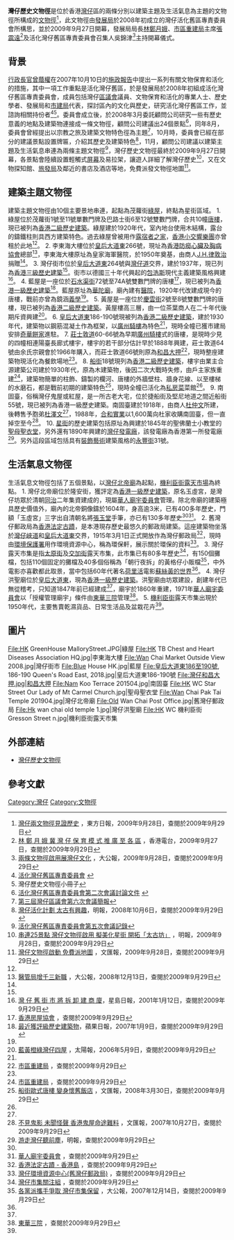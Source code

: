 {{noteTA
|1=zh-hans:包豪斯; zh-hant:包浩斯;
}}
'''灣仔歷史文物徑'''是位於香港[[灣仔|灣仔]]區的兩條分別以建築主題及生活氣息為主題的文物徑所構成的[[文物徑|文物徑]]<ref>[http://orientaldaily.on.cc/cnt/news/20090928/00176_014.html?pubdate=20090928 灣仔兩文物徑見證歷史] {{Wayback|url=http://orientaldaily.on.cc/cnt/news/20090928/00176_014.html?pubdate=20090928 |date=20160304233838 }}，東方日報，2009年9月28日，查閱於2009年9月29日</ref>，此文物徑由[[發展局|發展局]]於2008年初成立的灣仔活化舊區專責委員會所構思，並於2009年9月27日開幕，發展局局長[[林鄭月娥|林鄭月娥]]、[[市區重建局|市區重建局]]主席[[張震遠|張震遠]]<ref>[http://www.rthk.org.hk/rthk/news/expressnews/20090927/news_20090927_55_615347.htm 林 鄭 月 娥 冀 灣 仔 保 育 模 式 推 廣 至 各 區] {{Wayback|url=http://www.rthk.org.hk/rthk/news/expressnews/20090927/news_20090927_55_615347.htm |date=20091002015001 }}，香港電台，2009年9月27日，查閱於2009年9月29日</ref>及活化灣仔舊區專責委員會召集人吳錦津<ref>[http://www.takungpao.com.hk/news/09/09/28/images_0702-1148768.htm 兩條文物徑啟用展灣仔文化] {{webarchive|url=https://web.archive.org/web/20091117183438/http://www.takungpao.com.hk/news/09/09/28/images_0702-1148768.htm |date=2009-11-17 }}，大公報，2009年9月28日，查閱於2009年9月29日</ref>主持開幕儀式。
==背景==
[[行政長官|行政長官]][[曾蔭權|曾蔭權]]在2007年10月10日的[[施政報告|施政報告]]中提出一系列有關文物保育和活化的措施，其中一項工作重點是活化灣仔舊區，於是發展局於2008年初組成活化灣仔舊區專責委員會，成員包括灣仔[[區議會|區議會]]議員、文物保育和活化的專業人士、歷史學者、發展局和[[市建局|市建局]]代表，探討區內的文化與歷史，研究活化灣仔舊區工作，並諮詢相關持份者<ref>[http://www.wrisc.org.hk/chi/index.htm 活化灣仔舊區專責委員會] {{webarchive|url=https://web.archive.org/web/20091201135743/http://www.wrisc.org.hk/chi/index.htm |date=2009-12-01 }}</ref><ref name="a">灣仔歷史文物徑小冊子</ref>。委員會成立後，於2008年3月委託顧問公司研究一些有歷史意義的地點及建築物連接成一條文物徑，顧問公司建議出24個景點<ref name="b">[http://www.wrisc.org.hk/chi/pdf/d_paper2008_03.pdf 活化灣仔舊區專責委員會第二次會議討論文件] {{webarchive|url=https://web.archive.org/web/20090206091858/http://wrisc.org.hk/chi/pdf/d_paper2008_03.pdf |date=2009-02-06 }}</ref>，同年8月，委員會曾經提出以宗教之旅及建築文物特色徑為主題<ref>[http://www.districtcouncils.gov.hk/wc_d/chinese/doc_2008/DC_summary/3rd%20DC_Summary_6(C).doc 第三屆灣仔區議會第六次會議簡報]{{Dead link|date=2018年6月 |bot=InternetArchiveBot |fix-attempted=no }}</ref>，10月時，委員會已經在部分的建議景點設置牌匾，介紹其歷史及建築特色<ref>[http://hk.news.yahoo.com/article/081005/4/8k84.html 灣仔活化計劃 太古有興趣]，明報，2008年10月6日，查閱於2009年9月29日</ref>，11月，顧問公司建議以建築主題及生活氣息串連為兩條主題文物徑<ref>[http://www.wrisc.org.hk/chi/pdf/5th_meeting.pdf 活化灣仔舊區專責委員會第五次會議記錄]{{dead link|date=2018年1月 |bot=InternetArchiveBot |fix-attempted=yes }}</ref>，灣仔歷史文物徑最終於2009年9月27日開幕，各景點會陸續設置輕觸式[[屏幕|屏幕]]及易拉架，讓遊人詳細了解灣仔歷史<ref>[http://hk.news.yahoo.com/article/090927/4/efku.html 串連25景點  灣仔文物徑啟用 擬美化星街  開拓「太古坊」] {{Wayback|url=http://hk.news.yahoo.com/article/090927/4/efku.html |date=20091003005828 }}，明報，2009年9月28日，查閱於2009年9月29日</ref>，又在文物探知館、[[旅發局|旅發局]]及鄰近的書店及酒店等地，免費派發文物徑地圖<ref>[http://paper.wenweipo.com/2009/09/28/HK0909280012.htm 灣仔文物徑啟動  免費派地圖] {{Wayback|url=http://paper.wenweipo.com/2009/09/28/HK0909280012.htm |date=20091001235053 }}，文匯報，2009年9月28日，查閱於2009年9月29日</ref>。

==建築主題文物徑==
建築主題文物徑由10個主要景地串連，起點為茂蘿街[[綠屋|綠屋]]，終點為星街區域。
{{main|綠屋}}
1. 綠屋位於茂蘿街1號至11號單數門牌及巴路士街6至12號雙數門牌，合共10幢[[唐樓|唐樓]]，現已被列為[[香港二級歷史建築|香港二級歷史建築]]。綠屋建於1920年代，室內地台使用木結構，露台的鑄鐵柱則具西方建築特色。過去綠屋曾被用作[[露宿者之家|露宿者之家]]，[[香港小交響樂團|香港小交響樂團]]亦曾租於此地<ref name="a"></ref>。
{{main|李東海大樓}}
2. 李東海大樓位於[[皇后大道東_(街道)|皇后大道東]]266號，現址為[[香港防癆心臟及胸病協會|香港防癆心臟及胸病協會]]總部<ref>[http://www.takungpao.com/news/08/12/13/GW-1003995.htm 醫管局增千三新職] {{webarchive|url=https://web.archive.org/web/20091005163239/http://www.takungpao.com/news/08/12/13/GW-1003995.htm |date=2009-10-05 }}，大公報，2008年12月13日，查閱於2009年9月29日</ref>，李東海大樓原址為皇家海軍醫院，於1950年奠基，由商人[[J.H.律敦治|J.H.律敦治]]捐贈<ref name="a"></ref>。
{{main|灣仔街市}}
3. 灣仔街市位於[[皇后大道東_(街道)|皇后大道東]]264號與[[灣仔道|灣仔道]]交界，建於1937年，現已列為[[香港三級歷史建築|香港三級歷史建築]]<ref name="a"></ref>。街市以德國三十年代興起的[[包豪斯|包浩斯]]現代主義建築風格興建<ref>[http://www.singtao.com/archive/fullstory.asp?andor=or&year1=2001&month1=2&day1=12&year2=2001&month2=2&day2=12&category=all&id=20010212h03&keyword1=&keyword2= 灣  仔  舊  街  市  將  拆  卸  建  商  廈]，星島日報，2001年1月12日，查閱於2009年9月29日</ref>。
{{main|藍屋}}
4. 藍屋是一座位於[[石水渠街|石水渠街]]72號至74A號雙數門牌的唐樓<ref>[http://www.hkhs.com/preservation/ch/index.htm 香港房屋協會] {{webarchive|url=https://web.archive.org/web/20100131001538/http://www.hkhs.com/preservation/ch/index.htm |date=2010-01-31 }}，查閱於2009年9月29日</ref>，現已被列為[[香港一級歷史建築|香港一級歷史建築]]<ref>[http://appledaily.atnext.com/template/apple/art_main.cfm?iss_id=20070109&sec_id=4104&subsec_id=12731&art_id=6698462 最近獲評級歷史建築物]{{dead link|date=2018年1月 |bot=InternetArchiveBot |fix-attempted=yes }}，蘋果日報，2007年1月9日，查閱於2009年9月29日</ref>。藍屋原址為[[華陀廟|華陀廟]]，廟內建有[[醫院|醫院]]，1920年代改建成現今的唐樓，戰前亦曾為鏡涵[[義學|義學]]<ref name="a"></ref>。
{{main|黃屋}}
5. 黃屋是一座位於[[慶雲街|慶雲街]]2號至8號雙數門牌的唐樓，現已被列為[[香港二級歷史建築|香港二級歷史建築]]。黃屋樓高三層，由一位茶葉商人在二十年代後期斥資興建<ref>[http://the-sun.on.cc/channels/fea/20060509/20060508231556_0000_1.html 藍黃橙綠灣仔四屋] {{Wayback|url=http://the-sun.on.cc/channels/fea/20060509/20060508231556_0000_1.html |date=20090604141917 }}，太陽報，2006年5月9日，查閱於2009年9月29日</ref>。
{{main|皇后大道東186-190號}}
6. [[皇后大道|皇后大道東]]186-190號現被列為[[香港二級歷史建築|香港二級歷史建築]]，建於1930年代，建築物以鋼筋混凝土作為框架，以[[廣州騎樓|廣州騎樓]]為特色<ref name="a"></ref>，現時全幢已獲市建局安排[[奇華餅家|奇華餅家]]進駐。
{{main|莊士敦道60-66號}}
7. [[莊士敦道|莊士敦道]]60-66號為早期[[廣州騎樓|廣州騎樓]]式的唐樓，是現時少見的四幢相連陽臺長廊式樓宇，樓宇的若干部分估計早於1888年興建，莊士敦道64號由余氏宗親會於1966年購入，而莊士敦道66號則原為[[和昌大押|和昌大押]]<ref>[http://www.ura.org.hk/html/c806000t2e.html 市區重建局] {{webarchive|url=https://web.archive.org/web/20090806074856/http://www.ura.org.hk/HTML/c806000t2e.html |date=2009-08-06 }}，查閱於2009年9月29日</ref>，現時整座建築物現活化為餐飲場地<ref name="a"></ref>。
{{main|船街18號}}
8. [[船街|船街]]18號現列為[[香港二級歷史建築|香港二級歷史建築]]，樓宇由業主合源建築公司建於1930年代，原為木建築物，後因二次大戰時失修，由戶主家族重建<ref>[http://www.ura.org.hk/html/c806000t3e.html 市區重建局] {{Wayback|url=http://www.ura.org.hk/html/c806000t3e.html |date=20090715073446 }}，查閱於2009年9月29日</ref>，建築物簡單的柱飾、鑄製的欄河、唐樓的外牆壁柱、牆身花線、以至樓梯的水磨石，都是戰前初期的建築特色<ref>[http://paper.wenweipo.com/2008/03/30/NS0803300001.htm 船街歐式唐樓  變身懷舊飯店] {{Wayback|url=http://paper.wenweipo.com/2008/03/30/NS0803300001.htm |date=20090227033847 }}，文匯報，2008年3月30日，查閱於2009年9月29日</ref>，現時全幢已活化為[[私房菜|私房菜]]菜館<ref name="a"></ref>。
{{main|南固臺}}
9. 南固臺，俗稱灣仔鬼屋或紅屋，是一所古老大宅，位於捷船街及堅尼地道之間近船街55號，現已被列為香港一級歷史建築。南固臺建於1918年，由商人[[杜仲文|杜仲文]]所建，後轉售予胞弟[[杜澤文|杜澤文]]<ref name="a"></ref>，1988年，[[合和實業|合和實業]]以1,600萬向杜家收購南固臺，但一直掉空至今<ref>[http://paper.wenweipo.com/2007/10/27/OT0710270001.htm 不見鬼影  未聞怪聲  香港鬼屋命途難料] {{Wayback|url=http://paper.wenweipo.com/2007/10/27/OT0710270001.htm |date=20091001192848 }}，文匯報，2007年10月27日，查閱於2009年9月29日</ref>。
{{main|星街}}
10. [[星街|星街]]的歷史建築包括原址為興建於1845年的聖佛蘭士小教堂的[[聖母聖衣堂|聖母聖衣堂]]，另外還有1890年興建的[[灣仔發電廠|灣仔發電廠]]，該發電廠為香港第一所發電廠<ref>[http://travel.mingpao.com/cfm/Gui4.cfm?File=20090904/gui01hm/wta1h.txt 游走灣仔聽前塵]{{dead link|date=2018年1月 |bot=InternetArchiveBot |fix-attempted=yes }}，明報，查閱於2009年9月29日</ref>。另外這段區域包括具有[[裝飾藝術|裝飾藝術]]建築風格的[[永豐街|永豐街]]31號。

==生活氣息文物徑==
生活氣息文物徑包括了五個景點，以[[灣仔北帝廟|灣仔北帝廟]]為起點，[[機利臣街露天市場|機利臣街露天市場]]為終點。
{{main|灣仔北帝廟}}
1. 灣仔北帝廟位於隆安街，獲評定為[[香港一級歷史建築|香港一級歷史建築]]，原名玉虛宮，是灣仔坊眾於清朝[[同治|同治]]二年集資建成的，現屬[[華人廟宇委員會|華人廟宇委員會]]管理。除北帝廟的建築極具歷史價值外，廟內的北帝銅像鑄於1604年，身高逾3米，已有400多年歷史，門額「玉虛宮」三字出自清朝名將[[張玉堂_(清朝)|張玉堂]]手筆，亦已有130多年歷史<ref name="a"></ref><ref>[http://www.ctc.org.hk/b5/directcontrol/temple10.asp 華人廟宇委員會] {{Wayback|url=http://www.ctc.org.hk/b5/directcontrol/temple10.asp |date=20071202125236 }}，查閱於2009年9月29日</ref>。
{{main|舊灣仔郵政局}}
2. 舊灣仔郵政局為[[香港法定古蹟|香港法定古蹟]]，是本港現存歷史最悠久的郵政局建築。這座建築物坐落於[[灣仔峽道|灣仔峽道]]和[[皇后大道東_(街道)|皇后大道東]]交界，1915年3月1日正式開放作為灣仔郵政局<ref>[http://www.heritage.gov.hk/tc/buildings/monuments_40.htm 香港法定古蹟 - 香港島] {{Wayback|url=http://www.heritage.gov.hk/tc/buildings/monuments_40.htm |date=20090222042716 }}，查閱於2009年9月29日</ref>，現時由[[環境保護署|環境保護署]]用作環境資源中心，稱為環保軒，展示關於環保的資料<ref>[http://www.discoverhongkong.com/tc/attractions/architecture-wanchai-environmental-resource.html 灣仔環境資源中心(舊灣仔郵政局)] {{Wayback|url=http://www.discoverhongkong.com/tc/attractions/architecture-wanchai-environmental-resource.html |date=20100228035704 }}，查閱於2009年9月29日</ref>。
{{main|灣仔露天市集}}
3. 灣仔露天市集是指[[太原街|太原街]]及[[交加街|交加街]]露天市集，此市集已有80多年歷史<ref>[http://www.streetmarketconcern.net/problem.html 灣仔市集關注組] {{webarchive|url=https://web.archive.org/web/20090426024836/http://www.streetmarketconcern.net/problem.html |date=2009-04-26 }}，查閱於2009年9月29日</ref>，有150個攤檔，包括110個固定的攤檔及40多個俗稱為「朝行夜拆」的黃格仔小販檔<ref>[http://www.takungpao.com.hk/news/07/12/14/GW-837069.htm 各黨派攜手爭取 灣仔市集保留] {{webarchive|url=https://web.archive.org/web/20090427072624/http://www.takungpao.com.hk/news/07/12/14/GW-837069.htm |date=2009-04-27 }}，大公報，2007年12月14日，查閱於2009年9月29日</ref>，中外電影亦喜歡都此取景，當中包括60年代著名[[荷里活|荷里活]]電影[[蘇絲黃的世界|蘇絲黃的世界]]<ref name="a"></ref>。
{{main|灣仔洪聖廟}}
4. 灣仔洪聖廟位於[[皇后大道東_(街道)|皇后大道東]]，現為[[香港一級歷史建築|香港一級歷史建築]]。洪聖廟由坊眾建設，創建年代已無從稽考，只知道1847年前已經建成<ref name="a"></ref>，廟宇於1860年重建，1971年[[華人廟宇委員會|華人廟宇委員會]]以「授權管理廟宇」條件由[[東華三院|東華三院]]管理<ref>[http://www.tungwahcsd.org/chi/ts/tscentre.php?steid=226&id=106 東華三院] {{Wayback|url=http://www.tungwahcsd.org/chi/ts/tscentre.php?steid=226&id=106 |date=20100613183844 }}，查閱於2009年9月29日</ref>。
{{main|機利臣街露天市集}}
5. [[機利臣街|機利臣街]]露天市集出現於1950年代，主要售賣乾濕貨品、日常生活品及盆栽花卉<ref name="a"></ref>。

==圖片==
<gallery widths="180">
File:HK GreenHouse MalloryStreet.JPG|綠屋
File:HK TB Chest and Heart Diseases Association HQ.jpg|李東海大樓
File:Wan Chai Market Outside View 2008.jpg|灣仔街市
File:Blue House HK.jpg|藍屋
File:皇后大道東186至190號, 186-190 Queen's Road East, 2018.jpg|皇后大道東186-190號
File:灣仔和昌大押.jpg|和昌大押
File:Nam Koo Terrace 201504.jpg|南固臺
File:HK WC Star Street Our Lady of Mt Carmel Church.jpg|聖母聖衣堂
File:Wan Chai Pak Tai Temple 201904.jpg|灣仔北帝廟
File:Old Wan Chai Post Office.jpg|舊灣仔郵政局
File:Hk wan chai old temple 1.jpg|灣仔洪聖廟
File:HK WC 機利臣街 Gresson Street n.jpg|機利臣街露天市集
</gallery>

==外部連結==
*[https://web.archive.org/web/20100522190538/http://www.wcheritage.org.hk/ 灣仔歷史文物徑]

==參考文獻==
{{reflist|2}}

[[Category:灣仔|Category:灣仔]]
[[Category:文物徑|Category:文物徑]]